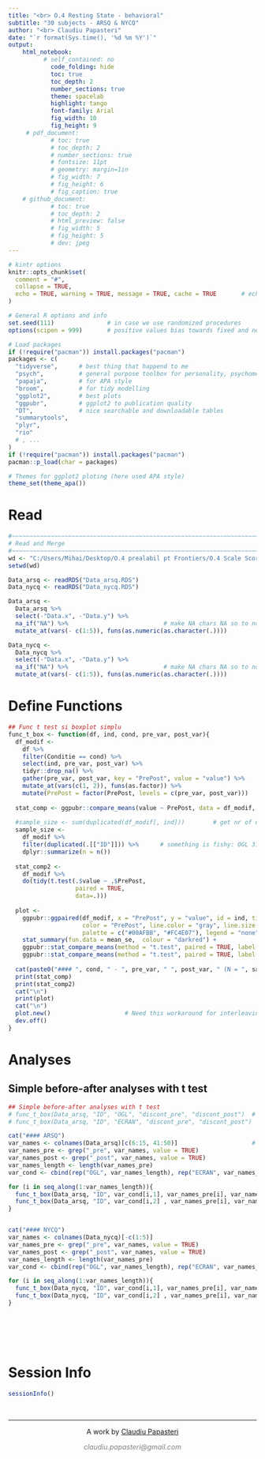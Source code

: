 ```yaml
---
title: "<br> O.4 Resting State - behavioral" 
subtitle: "30 subjects - ARSQ & NYCQ"
author: "<br> Claudiu Papasteri"
date: "`r format(Sys.time(), '%d %m %Y')`"
output: 
    html_notebook:
          # self_contained: no
            code_folding: hide
            toc: true
            toc_depth: 2
            number_sections: true
            theme: spacelab
            highlight: tango
            font-family: Arial
            fig_width: 10
            fig_height: 9
     # pdf_document: 
            # toc: true
            # toc_depth: 2
            # number_sections: true
            # fontsize: 11pt
            # geometry: margin=1in
            # fig_width: 7
            # fig_height: 6
            # fig_caption: true
    # github_document: 
            # toc: true
            # toc_depth: 2
            # html_preview: false
            # fig_width: 5
            # fig_height: 5
            # dev: jpeg
---
```



<!-- Setup -->


```r
# kintr options
knitr::opts_chunk$set(
  comment = "#",
  collapse = TRUE,
  echo = TRUE, warning = TRUE, message = TRUE, cache = TRUE       # echo = False for github_document, but will be folded in html_notebook
)

# General R options and info
set.seed(111)               # in case we use randomized procedures       
options(scipen = 999)       # positive values bias towards fixed and negative towards scientific notation

# Load packages
if (!require("pacman")) install.packages("pacman")
packages <- c(
  "tidyverse",      # best thing that happend to me
  "psych",          # general purpose toolbox for personality, psychometric theory and experimental psychology
  "papaja",         # for APA style
  "broom",          # for tidy modelling
  "ggplot2",        # best plots
  "ggpubr",         # ggplot2 to publication quality
  "DT",             # nice searchable and downloadable tables
  "summarytools",
  "plyr", 
  "rio"
  # , ...
)
if (!require("pacman")) install.packages("pacman")
pacman::p_load(char = packages)

# Themes for ggplot2 ploting (here used APA style)
theme_set(theme_apa())
```



<!-- Report -->


# Read 


```r
#~~~~~~~~~~~~~~~~~~~~~~~~~~~~~~~~~~~~~~~~~~~~~~~~~~~~~~~~~~~~~~~~~~~~~~~~~~~~~~~~~~~~~~~~~~~~~~~~~~~~~~~~~~~~~~~~~~~~~~~~~~~~~~~~~~~~~~~~~~
# Read and Merge
#~~~~~~~~~~~~~~~~~~~~~~~~~~~~~~~~~~~~~~~~~~~~~~~~~~~~~~~~~~~~~~~~~~~~~~~~~~~~~~~~~~~~~~~~~~~~~~~~~~~~~~~~~~~~~~~~~~~~~~~~~~~~~~~~~~~~~~~~~~
wd <- "C:/Users/Mihai/Desktop/O.4 prealabil pt Frontiers/O.4 Scale Scoring/scorate 21.08.2019"
setwd(wd)

Data_arsq <- readRDS("Data_arsq.RDS")
Data_nycq <- readRDS("Data_nycq.RDS")

Data_arsq <-
  Data_arsq %>%
  select(-"Data.x", -"Data.y") %>%
  na_if("NA") %>%                           # make NA chars NA so to not get warning message of NAs introduced by coercion
  mutate_at(vars(- c(1:5)), funs(as.numeric(as.character(.))))

Data_nycq <-
  Data_nycq %>%
  select(-"Data.x", -"Data.y") %>%
  na_if("NA") %>%                           # make NA chars NA so to not get warning message of NAs introduced by coercion
  mutate_at(vars(- c(1:5)), funs(as.numeric(as.character(.))))
```


# Define Functions 

```r
## Func t test si boxplot simplu
func_t_box <- function(df, ind, cond, pre_var, post_var){
  df_modif <-
    df %>%
    filter(Conditie == cond) %>%
    select(ind, pre_var, post_var) %>% 
    tidyr::drop_na() %>%
    gather(pre_var, post_var, key = "PrePost", value = "value") %>% 
    mutate_at(vars(c(1, 2)), funs(as.factor)) %>% 
    mutate(PrePost = factor(PrePost, levels = c(pre_var, post_var))) 
  
  stat_comp <- ggpubr::compare_means(value ~ PrePost, data = df_modif, method = "t.test", paired = TRUE)
  
  #sample_size <- sum(duplicated(df_modif[, ind]))        # get nr of duplicates = sample size for paired test
  sample_size <-
    df_modif %>%
    filter(duplicated(.[["ID"]])) %>%      # something is fishy: OGL 31, ECRAN 29 observations
    dplyr::summarize(n = n())
  
  stat_comp2 <-
    df_modif %>% 
    do(tidy(t.test(.$value ~ .$PrePost,
                   paired = TRUE,
                   data=.)))
  
  plot <- 
    ggpubr::ggpaired(df_modif, x = "PrePost", y = "value", id = ind, title = cond, 
                     color = "PrePost", line.color = "gray", line.size = 0.4,
                     palette = c("#00AFBB", "#FC4E07"), legend = "none") +
    stat_summary(fun.data = mean_se,  colour = "darkred") +
    ggpubr::stat_compare_means(method = "t.test", paired = TRUE, label.x = as.numeric(df_modif$PrePost)-0.4, label.y = max(df_modif$value)+1) + 
    ggpubr::stat_compare_means(method = "t.test", paired = TRUE, label = "p.signif", comparisons = list(c(pre_var, post_var)))
  
  cat(paste0("#### ", cond, " - ", pre_var, " ", post_var, " (N = ", sample_size$n, ")", "\n", "\n"))
  print(stat_comp)
  print(stat_comp2)
  cat("\n")                      
  print(plot)
  cat("\n")
  plot.new()                     # Need this workaround for interleaving tables and plots in R Markdown, within loop
  dev.off()
}
```


# Analyses

## Simple before-after analyses with t test

```r
## Simple before-after analyses with t test
# func_t_box(Data_arsq, "ID", "OGL", "discont_pre", "discont_post")  # sig  
# func_t_box(Data_arsq, "ID", "ECRAN", "discont_pre", "discont_post")  # nonsig

cat("#### ARSQ")
var_names <- colnames(Data_arsq)[c(6:15, 41:50)]                     # dont add individual items 
var_names_pre <- grep("_pre", var_names, value = TRUE)
var_names_post <- grep("_post", var_names, value = TRUE) 
var_names_length <- length(var_names_pre)
var_cond <- cbind(rep("OGL", var_names_length), rep("ECRAN", var_names_length))

for (i in seq_along(1:var_names_length)){ 
  func_t_box(Data_arsq, "ID", var_cond[i,1], var_names_pre[i], var_names_post[i])      # "OGL"  
  func_t_box(Data_arsq, "ID", var_cond[i,2] , var_names_pre[i], var_names_post[i])     # "ECRAN"
}


cat("#### NYCQ")
var_names <- colnames(Data_nycq)[-c(1:5)]                    
var_names_pre <- grep("_pre", var_names, value = TRUE)
var_names_post <- grep("_post", var_names, value = TRUE) 
var_names_length <- length(var_names_pre)
var_cond <- cbind(rep("OGL", var_names_length), rep("ECRAN", var_names_length))

for (i in seq_along(1:var_names_length)){ 
  func_t_box(Data_nycq, "ID", var_cond[i,1], var_names_pre[i], var_names_post[i])      # "OGL" 
  func_t_box(Data_nycq, "ID", var_cond[i,2] , var_names_pre[i], var_names_post[i])     # "ECRAN"
}
  

```






<br>



<!-- Session Info and License -->

<br>

# Session Info
```r
sessionInfo()    
```

<!-- Footer -->
&nbsp;
<hr />
<p style="text-align: center;">A work by <a href="https://github.com/ClaudiuPapasteri/">Claudiu Papasteri</a></p>
<p style="text-align: center;"><span style="color: #808080;"><em>claudiu.papasteri@gmail.com</em></span></p>
&nbsp;
